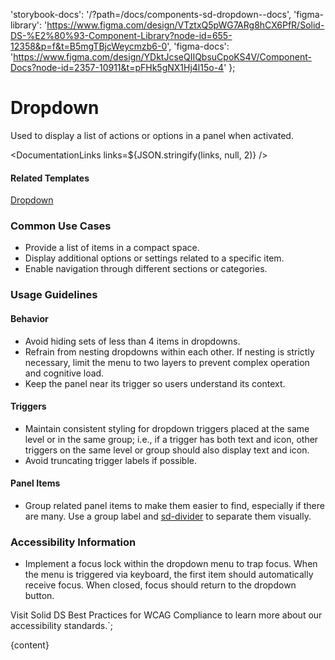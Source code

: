 

  'storybook-docs': '/?path=/docs/components-sd-dropdown--docs',
  'figma-library':
    'https://www.figma.com/design/VTztxQ5pWG7ARg8hCX6PfR/Solid-DS-%E2%80%93-Component-Library?node-id=655-12358&p=f&t=B5mgTBjcWeycmzb6-0',
  'figma-docs':
    'https://www.figma.com/design/YDktJcseQIIQbsuCpoKS4V/Component-Docs?node-id=2357-10911&t=pFHk5gNX1Hj4l15o-4'
};

# Dropdown

Used to display a list of actions or options in a panel when activated.

<DefaultStory />

<DocumentationLinks links=${JSON.stringify(links, null, 2)} />

#### Related Templates

[Dropdown](/?path=/docs/templates-dropdown--docs)

### Common Use Cases

- Provide a list of items in a compact space.
- Display additional options or settings related to a specific item.
- Enable navigation through different sections or categories.

### Usage Guidelines

#### Behavior

- Avoid hiding sets of less than 4 items in dropdowns.
- Refrain from nesting dropdowns within each other. If nesting is strictly necessary, limit the menu to two layers to prevent complex operation and cognitive load.
- Keep the panel near its trigger so users understand its context.

#### Triggers

- Maintain consistent styling for dropdown triggers placed at the same level or in the same group; i.e., if a trigger has both text and icon, other triggers on the same level or group should also display text and icon.
- Avoid truncating trigger labels if possible.

#### Panel Items

- Group related panel items to make them easier to find, especially if there are many. Use a group label and [sd-divider](/?path=/docs/components-sd-divider--docs) to separate them visually.

### Accessibility Information

- Implement a focus lock within the dropdown menu to trap focus. When the menu is triggered via keyboard, the first item should automatically receive focus. When closed, focus should return to the dropdown button.

Visit <sd-link href="https://www.figma.com/design/YDktJcseQIIQbsuCpoKS4V/Component-Docs?node-id=10708-5011&t=Z1FxSGWkmXG5r5sw-4" target="_blank">Solid DS Best Practices for WCAG Compliance</sd-link> to learn more about our accessibility standards.`;

<Meta title="Components/sd-dropdown/Overview" />

<OverviewFormatter story={SdDropdownStories.Default}>{content}</OverviewFormatter>
